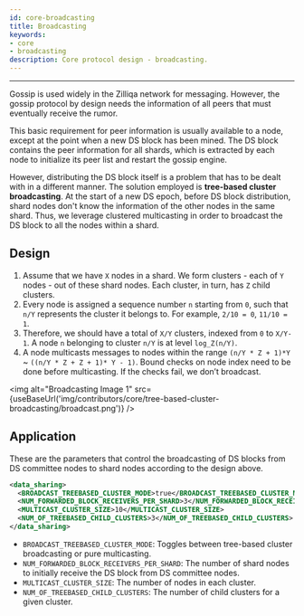 ```yaml
---
id: core-broadcasting
title: Broadcasting
keywords: 
- core
- broadcasting
description: Core protocol design - broadcasting.
---
```

---

Gossip is used widely in the Zilliqa network for messaging. However, the gossip protocol by design needs the information of all peers that must eventually receive the rumor.

This basic requirement for peer information is usually available to a node, except at the point when a new DS block has been mined. The DS block contains the peer information for all shards, which is extracted by each node to initialize its peer list and restart the gossip engine.

However, distributing the DS block itself is a problem that has to be dealt with in a different manner. The solution employed is **tree-based cluster broadcasting**. At the start of a new DS epoch, before DS block distribution, shard nodes don't know the information of the other nodes in the same shard.
Thus, we leverage clustered multicasting in order to broadcast the DS block to all the nodes within a shard.

## Design

1. Assume that we have `X` nodes in a shard. We form clusters - each of `Y` nodes - out of these shard nodes. Each cluster, in turn, has `Z` child clusters.
1. Every node is assigned a sequence number `n` starting from `0`, such that `n/Y` represents the cluster it belongs to. For example, `2/10 = 0`, `11/10 = 1`.
1. Therefore, we should have a total of `X/Y` clusters, indexed from `0` to `X/Y-1`. A node `n` belonging to cluster `n/Y` is at level `log_Z(n/Y)`.
1. A node multicasts messages to nodes within the range `(n/Y * Z + 1)*Y` ~ `((n/Y * Z + Z + 1)* Y - 1)`. Bound checks on node index need to be done before multicasting. If the checks fail, we don’t broadcast.

<img alt="Broadcasting Image 1" src={useBaseUrl('img/contributors/core/tree-based-cluster-broadcasting/broadcast.png')} />

## Application

These are the parameters that control the broadcasting of DS blocks from DS committee nodes to shard nodes according to the design above.

```xml
<data_sharing>
  <BROADCAST_TREEBASED_CLUSTER_MODE>true</BROADCAST_TREEBASED_CLUSTER_MODE>
  <NUM_FORWARDED_BLOCK_RECEIVERS_PER_SHARD>3</NUM_FORWARDED_BLOCK_RECEIVERS_PER_SHARD>
  <MULTICAST_CLUSTER_SIZE>10</MULTICAST_CLUSTER_SIZE>
  <NUM_OF_TREEBASED_CHILD_CLUSTERS>3</NUM_OF_TREEBASED_CHILD_CLUSTERS>
</data_sharing>
```

- `BROADCAST_TREEBASED_CLUSTER_MODE`: Toggles between tree-based cluster broadcasting or pure multicasting.
- `NUM_FORWARDED_BLOCK_RECEIVERS_PER_SHARD`: The number of shard nodes to initially receive the DS block from DS committee nodes.
- `MULTICAST_CLUSTER_SIZE`: The number of nodes in each cluster.
- `NUM_OF_TREEBASED_CHILD_CLUSTERS`: The number of child clusters for a given cluster.